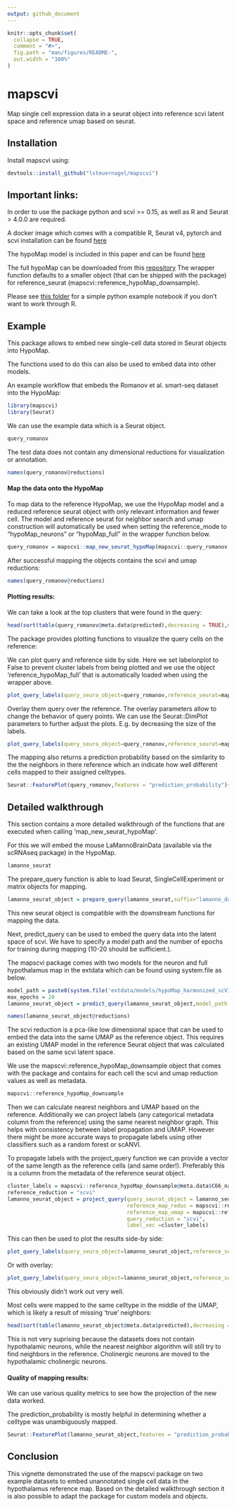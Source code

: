 ```yaml
---
output: github_document
---
```


<!-- README.md is generated from README.Rmd. Please edit that file -->

```r
knitr::opts_chunk$set(
  collapse = TRUE,
  comment = "#>",
  fig.path = "man/figures/README-",
  out.width = "100%"
)
```

# mapscvi

<!-- badges: start -->
<!-- badges: end -->

Map single cell expression data in a seurat object into reference scvi latent space and reference umap based on seurat.

## Installation

Install mapscvi using:

``` r
devtools::install_github("lsteuernagel/mapscvi")
```

## Important links:

In order to use the package python and scvi >= 0.15, as well as R and Seurat > 4.0.0 are required.

A docker image which comes with a compatible R, Seurat v4, pytorch and scvi installation can be found [here](https://hub.docker.com/r/lsteuernagel/r_scvi_docker_v2)

The hypoMap model is included in this paper and can be found [here](inst/extdata/models/hypoMap_harmonized_scVI_model/)

The full hypoMap can be downloaded from this [repository](https://www.repository.cam.ac.uk/handle/1810/340518)
The wrapper function defaults to a smaller object (that can be shipped with the package) for reference_seurat (mapscvi::reference_hypoMap_downsample).

Please see [this folder](inst/python_notebook/) for a simple python example notebook if you don't want to work through R.

## Example

This package allows to embed new single-cell data stored in Seurat objects into HypoMap.

The functions used to do this can also be used to embed data into other models.

An example workflow that embeds the Romanov et al. smart-seq dataset into the HypoMap:

```r
library(mapscvi)
library(Seurat)
```

We can use the example data which is a Seurat object.

```r
query_romanov
```

The test data does not contain any dimensional reductions for visualization or annotation.

```r
names(query_romanov@reductions)
```


#### Map the data onto the HypoMap

To map data to the reference HypoMap, we use the HypoMap model and a reduced reference seurat object with only relevant information and fewer cell.
The model and reference seurat for neighbor search and umap construction will automatically be used when setting the reference_mode to "hypoMap_neurons" or  "hypoMap_full" in the wrapper function below.

```r
query_romanov = mapscvi::map_new_seurat_hypoMap(mapscvi::query_romanov,suffix="query_romanov",label_col = "C66_named",max_epochs=20)
```

After successful mapping the objects contains the scvi and umap reductions:

```r
names(query_romanov@reductions)
```


#### Plotting results:

We can take a look at the top clusters that were found in the query:

```r
head(sort(table(query_romanov@meta.data$predicted),decreasing = TRUE),n = 10)
```

The package provides plotting functions to visualize the query cells on the reference:

We can plot query and reference side by side. Here we set labelonplot to False to prevent cluster labels from being plotted and we use the object 'reference_hypoMap_full' that is automatically loaded when using the wrapper above.

```r
plot_query_labels(query_seura_object=query_romanov,reference_seurat=mapscvi::reference_hypoMap_downsample,label_col="C66_named",overlay = FALSE,labelonplot = FALSE)
```

Overlay them query over the reference. The overlay parameters allow to change the behavior of query points. We can use the Seurat::DimPlot parameters to further adjust the plots. E.g. by decreasing the size of the labels.

```r
plot_query_labels(query_seura_object=query_romanov,reference_seurat=mapscvi::reference_hypoMap_downsample,label_col="C66_named",overlay = TRUE,query_pt_size = 0.4,labelonplot = FALSE,label.size=1)
```

The mapping also returns a prediction probability based on the similarity to the the neighbors in there reference which an indicate how well different cells mapped to their assigned celltypes.

```r
Seurat::FeaturePlot(query_romanov,features = "prediction_probability")+Seurat::NoAxes()
```


## Detailed walkthrough

This section contains a more detailed walkthrough of the functions that are executed when calling 'map_new_seurat_hypoMap'.

For this we will embed the mouse LaMannoBrainData (available via the scRNAseq package) in the HypoMap.

```r
lamanno_seurat
```

The prepare_query function is able to load Seurat, SingleCellExperiment or matrix objects for mapping.

```r
lamanno_seurat_object = prepare_query(lamanno_seurat,suffix="lamanno_da",normalize=TRUE)
```

This new seurat object is compatible with the downstream functions for mapping the data.

Next, predict_query can be used to embed the query data into the latent space of scvi. We have to specify a model path and the number of epochs for training during mapping (10-20 should be sufficient.).

The mapscvi package comes with two models for the neuron and full hypothalamus map in the extdata which can be found using system.file as below.

```r
model_path = paste0(system.file('extdata/models/hypoMap_harmonized_scVI_model/"', package = 'mapscvi'),"/")
max_epochs = 20
lamanno_seurat_object = predict_query(lamanno_seurat_object,model_path = system.file("extdata/models/hypoMap_harmonized_scVI_model/", package = 'mapscvi'),max_epochs = max_epochs)
```

```r
names(lamanno_seurat_object@reductions)
```

The scvi reduction is a pca-like low dimensional space that can be used to embed the data into the same UMAP as the reference object. This requires an existing UMAP model in the reference Seurat object that was calculated based on the same scvi latent space.

We use the mapscvi::reference_hypoMap_downsample object that comes with the package and contains for each cell the scvi and umap reduction values as well as metadata.

```r
mapscvi::reference_hypoMap_downsample
```
Then we can calculate nearest neighbors and UMAP based on the reference. Additionally we can project labels (any categorical metadata column from the reference) using the same nearest neighbor graph. This helps with consistency between label propagation and UMAP. However there might be more accurate ways to propagate labels using other classifiers such as a random forest or scANVI.

To propagate labels with the project_query function we can provide a vector of the same length as the reference cells (and same order!). Preferably this is a column from the metadata of the reference seurat object.

```r
cluster_labels = mapscvi::reference_hypoMap_downsample@meta.data$C66_named
reference_reduction = "scvi"
lamanno_seurat_object = project_query(query_seurat_object = lamanno_seurat_object,
                                      reference_map_reduc = mapscvi::reference_hypoMap_downsample@reductions[[reference_reduction]],
                                      reference_map_umap = mapscvi::reference_hypoMap_downsample@reductions[[paste0("umap_",reference_reduction)]],
                                      query_reduction = "scvi",
                                      label_vec =cluster_labels)
```

This can then be used to plot the results side-by side:

```r
plot_query_labels(query_seura_object=lamanno_seurat_object,reference_seurat=mapscvi::reference_hypoMap_downsample,label_col="C66_named",overlay = FALSE,labelonplot = FALSE)
```

Or with overlay:

```r
plot_query_labels(query_seura_object=lamanno_seurat_object,reference_seurat=mapscvi::reference_hypoMap_downsample,label_col="C66_named",overlay = TRUE,query_pt_size = 0.4,labelonplot = FALSE,label.size=1)
```
This obviously didn't work out very well.

Most cells were mapped to the same celltype in the middle of the UMAP, which is likely a result of missing 'true' neighbors:

```r
head(sort(table(lamanno_seurat_object@meta.data$predicted),decreasing = TRUE),n = 10)
```
This is not very suprising because the datasets does not contain hypothalamic neurons, while the nearest neighbor algorithm will still try to find neighbors in the reference.
Cholinergic neurons are moved to the hypothalamic cholinergic neurons.

#### Quality of mapping results:

We can use various quality metrics to see how the projection of the new data worked.

The prediction_probability is mostly helpful in determining whether a celltype was unambiguously mapped. 

```r
Seurat::FeaturePlot(lamanno_seurat_object,features = "prediction_probability")+Seurat::NoAxes()
```

## Conclusion

This vignette demonstrated the use of the mapscvi package on two example datasets to embed unannotated single cell data in the hypothalamus reference map.
Based on the detailed walkthrough section it is also possible to adapt the package for custom models and objects. 




